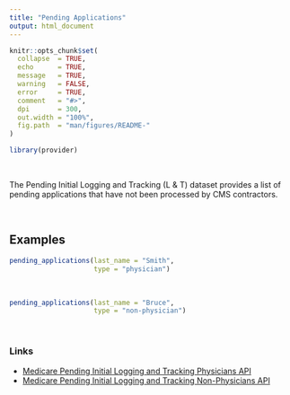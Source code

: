 ```yaml
---
title: "Pending Applications"
output: html_document
---
```


```r
knitr::opts_chunk$set(
  collapse  = TRUE,
  echo      = TRUE, 
  message   = TRUE, 
  warning   = FALSE,
  error     = TRUE,
  comment   = "#>",
  dpi       = 300, 
  out.width = "100%",
  fig.path  = "man/figures/README-"
)
```

```r
library(provider)
```

<br>

The Pending Initial Logging and Tracking (L & T) dataset provides a list of pending applications that have not been processed by CMS contractors.

<br>

## Examples

```r
pending_applications(last_name = "Smith", 
                     type = "physician")
```

<br>

```r
pending_applications(last_name = "Bruce", 
                     type = "non-physician")
```

<br>


### Links

   * [Medicare Pending Initial Logging and Tracking Physicians API](https://data.cms.gov/provider-characteristics/medicare-provider-supplier-enrollment/pending-initial-logging-and-tracking-physicians)
   * [Medicare Pending Initial Logging and Tracking Non-Physicians API](https://data.cms.gov/provider-characteristics/medicare-provider-supplier-enrollment/pending-initial-logging-and-tracking-non-physicians)
